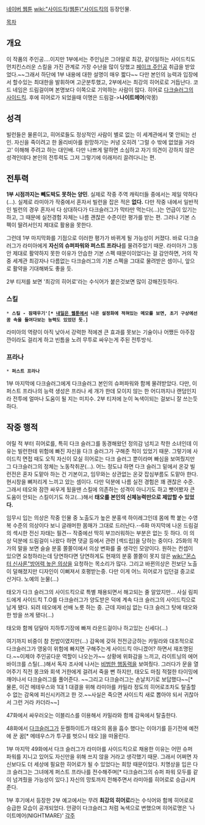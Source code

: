 {{{#!html
<div style="border: 3px solid Orange;padding:10px;margin-bottom:0px"><b style="font-size:18px">주의! 내용 누설이 있습니다.</b>

본 문서와 하위 문서 또는 이 틀 아래에 있는 내용은 <b>작품의 줄거리나 결말, 반전 요소를 설명하고 있습니다.</b>
작품의 내용 누설을 원하지 않는다면 이 문서를 닫아 주세요.</div>}}}



[[네이버 웹툰]] [[wiki:"사이드킥(웹툰)"사이드킥]]의 등장인물.

[[목차]]

== 개요 ==
이 작품의 주인공....이지만 1부에서는 주인님은 그야말로 최강, 같이일하는 사이드킥도 먼치킨스러운 스킬을 가진 관계로 가장 수난을 많이 당했고 [[페이크 주인공]] 취급을 받았었다.~~그래서 하단에 1부 내용에 대한 설명이 매우 짧다~~ 다만 본인의 능력과 입장에서 할수있는 최대한을 발휘하며 고군분투했고, 2부에서는 최강의 히어로로 거듭난다. 코드 네임은 드림걸이며 본명보다 이쪽으로 기억하는 사람이 많다. 히어로 [[다크슬러그]]의 [[사이드킥]]. 
후에 히어로가 되었을때 이명은 드림걸->'''나이트메어'''(악몽)

== 성격 ==
빌런들은 물론이고, 히어로들도 정상적인 사람이 별로 없는 이 세계관에서 몇 안되는 선인. 자신을 죽이려고 한 올리비아를 원망하기는 커녕 오히려 '그럴 수 밖에 없었을 거라고' 이해해 주려고 하는 대인배. 다만 나쁘게 말하면 소심하고 자기 의견이 강하지 않은 성격인데다 본인의 전투력도 그저 그렇기에 이래저리 끌려다니는 편.

== 전투력 ==
'''1부 시점까지는 빼도박도 못하는 양민'''. 실제로 작중 주역 캐릭터들 중에서는 제일 약하다(...). 실제로 라미아가 작중에서 혼자서 빌런을 잡은 적은 '''없다.''' 다만 작중 내에서 일반적인 빌런의 경우 혼자서 다 상대하다가 다크슬러그가 막타만 먹는다(...)는 언급이 있기는 하고, 그 때문에 실전경험 자체는 나름 괜찮은 수준이란 평가를 받는 편. 그러나 기본 스펙이 딸려서인지 제대로 활용을 못한다.

그런데 1부 마지막화를 기점으로 이러한 평가가 바뀌게 될 가능성이 커졌다. 바로 다크슬러그가 라미아에게 '''자신의 슈퍼파워와 퍼스트 프라나'''를 물려주었기 때문. 라미아가 그동안 제대로 활약하지 못한 이유가 안습한 기본 스펙 때문이이었다는 걸 감안하면, 거의 작중 세계관 최강자나 다름없는 다크슬러그의 기본 스펙을 그대로 물려받은 셈이니, 앞으로 활약을 기대해봐도 좋을 듯.

2부 티저를 보면 '최강의 히어로'라는 수식어가 붙은것보면 많이 강해진듯하다.

=== 스킬 ===
 * '''스킬 - 잠재우기'[* [[내일은 웹툰]]에서 나온 설정화에 적혀있는 메모를 보면, 초기 구상에선 꿈 속을 들여다보는 능력도 있었던 듯.]''' 
라미아의 역량이 아직 낮아서 강력한 적에겐 큰 효과를 못보는 기술이나 어쨌든 아주잠깐이라도 걸리게 하고 빈틈을 노려 무투로 싸우는게 주된 전투방식. 

=== 프라나 ===
 * '''퍼스트 프라나'''
1부 마지막에 다크슬러그에게 다크슬러그 본인의 슈퍼파워와 함께 물려받았다. 다만, 이 퍼스트 프라나의 능력 생성은 프라나 세 개가 한데 모이지 않는 한 어디까지나 랜덤인지라 전투에 얼마나 도움이 될 지는 미지수.
2부 티저에 눈이 녹색이되는 걸보니 잘 쓰는듯하다.

== 작중 행적 ==
어릴 적 부터 히어로를, 특히 다크 슬러그를 동경해왔던 정의감 넘치고 착한 소녀인데 이유는 빌런한테 위험에 빠진 자신을 다크 슬러그가 구해준 적이 있었기 때문. 그렇기에 사이드킥 면접 때도 오직 자신이 모실 히어로는 다크 슬러그 뿐이라며 빠심을 보여줬지만 그 다크슬러그의 정체는 노동착취꾼(...). 어느 정도냐 하면 다크 슬러그 밑에서 온갖 빌런전은 혼자 도맡아 하는 건 기본이고, 임무와는 상관없는 온갖 잡심부름도 도맡아 한다. 현시창을 뼈저리게 느끼고 았는 셈이다. 다만 덕분에 나름 실전 경험은 꽤 괜찮은 수준. 그래서 테오와 잠깐 싸우게 됬을땐 스킬에 의존하는 성격이 아니기도 하고 뺏어봤자 큰도움이 안되는 스킬이기도 하고(...)해서 '''태오를 본인의 신체능력만으로 제압할 수 있었다.'''

임무시 입는 의상은 작중 인물 중 노출도가 높은 분홍색 하이레그인데 몸에 쫙 붙는 수영복 수준의 의상이다 보니 글래머한 몸매가 그대로 드러난다.--6화 마지막에 나온 드림걸의 섹시한 전신 자태는 필견-- 작중에선 딱히 부끄러워하는 부분은 없는 듯 하다. 이 의상 덕분에 드림걸이 나왔다 하면 댓글 등에서 관련 [섹드립]을 당하는 중이다. 25화의 작가의 말을 보면 슬슬 분홍 쫄쫄이에서 의상 변화를 줄 생각인 모양이다. 원하는 컨셉이 있으면 요청하라는데 당연하다면 당연하게도 현재의 분홍 쫄쫄이 못지 않은 [[wiki:"몬스터 신사론"방어력 높은 의상]]을 요청하는 목소리가 많다. 그리고 바뀐의상은 전보단 노출이 덜해졌지만 디자인이 이뻐져서 호평받는중. 다만 이게 어느 히어로가 입던걸 중고로 산거다. 노예의 눈물(...)

태오가 다크 슬러그의 사이드킥으로 특별 채용되면서 해고되는 줄 알았지만... 사실 림피드에게 사이드킥 T.O를 다크슬러그가 양도받은 덕에 계속 다크 슬러그의 사이드킥으로 남게 됐다. 되려 테오에게 선배 노릇 하는 중. 근데 자비심 없는 다크 슬러그 탓에 태오와 한 방을 쓰게 됐다(...)

태오와 함께 덩달아 지하투기장에 빠져 라운드걸이나 하고있는 신세다(...)

여기까지 비중이 참 찬밥이였지만(...) 감옥에 갖혀 전전긍긍하는 카밀라와 대조적으로 다크슬러그가 영웅이 위험에 빠지면 구해주는게 사이드킥 아니겠어? 하면서 재조명된다.~~이제야 주인공다운 역할이 나오는가~~ 상황에 위화감을 느끼고, 라이트닝의 에어바이크를 스틸(...)해서 독자 조사에 나서는 [[GTA|비범한 행동력]]을 보여줬다. 그러다가 문을 열어주기 직전 몽크와 회색 거한에게 걸려서 죽을 뻔 하지만, 태오도 마침 적절한 타이밍에 깨어나서 다크슬러그를 풀어준다. ~~그리고 다크슬러그는 손날치기로 보답했다~~[* 물론, 이건 메테우스와 1대 1 대결을 위해 라미아를 카밀라 정도의 히어로조차도 탈출할 수 없는 감옥에 피신시키려고 한 것.~~사실은 죽으면 사이드킥 새로 뽑아야 되서 귀찮아서 그런 거라 카더라~~]

47화에서 싸우러오는 이블리스를 이용해서 카밀라와 함께 감옥에서 탈출한다.

48화에서 [[다크슬러그]]가 둔켈하이트가 태오의 몸을 흡수 했다는 이야기를 듣기전에 예전에 꾼 꿈[* 메테우스가 투구를 벗으니 태오 ]을 떠올린다. 

1부 마지막 49화에서 다크 슬러그가 라미아를 사이드킥으로 채용한 이유는 어떤 슈퍼 파워를 지니고 있어도 자신만을 위해 쓰지 않을 거라고 생각했기 때문. 그래서 어쩌면 자신보다도 더 세상에 필요한 히어로가 될 수 있었다는 희망 때문이었다. 치명상을 입은 다크 슬러그는 그녀에게 퍼스트 프라나를 전수해주며[* 다크슬러그의 슈퍼 파워 모두를 같이 넘겨줬을 가능성이 있다.] 자신의 망토까지 전해주면서 라미아를 히어로로 승급시켜준다.

1부 후기에서 등장한 2부 예고에서는 무려 '''최강의 히어로'''라는 수식어와 함께 히어로로 승급한 모습이 공개되었다. 안광이 다크슬러그 처럼 녹색으로 변했으며 히어로명은 '나이트메어(NIGHTMARE)'
[[각주]]
